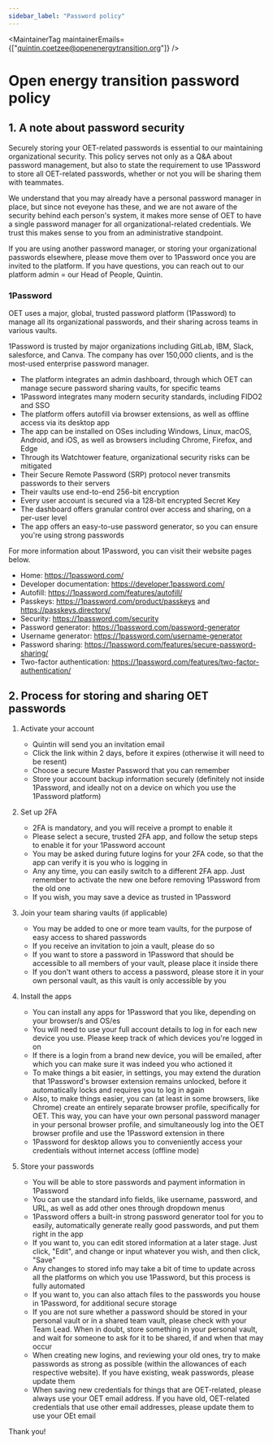 ```yaml
---
sidebar_label: "Password policy"
---
```



<MaintainerTag maintainerEmails={["quintin.coetzee@openenergytransition.org"]} />

# Open energy transition password policy

## 1. A note about password security

Securely storing your OET-related passwords is essential to our maintaining organizational security. This policy serves not only as a Q&A about password management, but also to state the requirement to use 1Password to store all OET-related passwords, whether or not you will be sharing them with teammates.

We understand that you may already have a personal password manager in place, but since not eveyone has these, and we are not aware of the security behind each person's system, it makes more sense of OET to have a single password manager for all organizational-related credentials. We trust this makes sense to you from an administrative standpoint.

If you are using another password manager, or storing your organizational passwords elsewhere, please move them over to 1Password once you are invited to the platform. If you have questions, you can reach out to our platform admin = our Head of People, Quintin.

### 1Password
OET uses a major, global, trusted password platform (1Password) to manage all its organizational passwords, and their sharing across teams in various vaults.

1Password is trusted by major organizations including GitLab, IBM, Slack, salesforce, and Canva. The company has over 150,000 clients, and is the most-used enterprise password manager.

- The platform integrates an admin dashboard, through which OET can manage secure password sharing vaults, for specific teams
- 1Password integrates many modern security standards, including FIDO2 and SSO
- The platform offers autofill via browser extensions, as well as offline access via its desktop app
- The app can be installed on OSes including Windows, Linux, macOS, Android, and iOS, as well as browsers including Chrome, Firefox, and Edge
- Through its Watchtower feature, organizational security risks can be mitigated
- Their Secure Remote Password (SRP) protocol never transmits passwords to their servers
- Their vaults use end-to-end 256-bit encryption
- Every user account is secured via a 128-bit encrypted Secret Key
- The dashboard offers granular control over access and sharing, on a per-user level
- The app offers an easy-to-use password generator, so you can ensure you're using strong passwords

For more information about 1Password, you can visit their website pages below.

- Home: https://1password.com/
- Developer documentation: https://developer.1password.com/
- Autofill: https://1password.com/features/autofill/
- Passkeys: https://1password.com/product/passkeys and https://passkeys.directory/
- Security: https://1password.com/security
- Password generator: https://1password.com/password-generator
- Username generator: https://1password.com/username-generator
- Password sharing: https://1password.com/features/secure-password-sharing/
- Two-factor authentication: https://1password.com/features/two-factor-authentication/

## 2. Process for storing and sharing OET passwords

1. Activate your account
   - Quintin will send you an invitation email
   - Click the link within 2 days, before it expires (otherwise it will need to be resent)
   - Choose a secure Master Password that you can remember
   - Store your account backup information securely (definitely not inside 1Password, and ideally not on a device on which you use the 1Password platform)

2. Set up 2FA
   - 2FA is mandatory, and you will receive a prompt to enable it
   - Please select a secure, trusted 2FA app, and follow the setup steps to enable it for your 1Password account
   - You may be asked during future logins for your 2FA code, so that the app can verify it is you who is logging in
   - Any any time, you can easily switch to a different 2FA app. Just remember to activate the new one before removing 1Password from the old one
   - If you wish, you may save a device as trusted in 1Password

3. Join your team sharing vaults (if applicable)
   - You may be added to one or more team vaults, for the purpose of easy access to shared passwords
   - If you receive an invitation to join a vault, please do so
   - If you want to store a password in 1Password that should be accessible to all members of your vault, please place it inside there
   - If you don't want others to access a password, please store it in your own personal vault, as this vault is only accessible by you

4. Install the apps
   - You can install any apps for 1Password that you like, depending on your browser/s and OS/es
   - You will need to use your full account details to log in for each new device you use. Please keep track of which devices you're logged in on
   - If there is a login from a brand new device, you will be emailed, after which you can make sure it was indeed you who actioned it
   - To make things a bit easier, in settings, you may extend the duration that 1Password's browser extension remains unlocked, before it automatically locks and requires you to log in again
   - Also, to make things easier, you can (at least in some browsers, like Chrome) create an entirely separate browser profile, specifically for OET. This way, you can have your own personal password manager in your personal browser profile, and simultaneously log into the OET browser profile and use the 1Password extension in there
   - 1Password for desktop allows you to conveniently access your credentials without internet access (offline mode)

4. Store your passwords
   - You will be able to store passwords and payment information in 1Password
   - You can use the standard info fields, like username, password, and URL, as well as add other ones through dropdown menus
   - 1Password offers a built-in strong password generator tool for you to easily, automatically generate really good passwords, and put them right in the app
   - If you want to, you can edit stored information at a later stage. Just click, "Edit", and change or input whatever you wish, and then click, "Save"
   - Any changes to stored info may take a bit of time to update across all the platforms on which you use 1Password, but this process is fully automated
   - If you want to, you can also attach files to the passwords you house in 1Password, for additional secure storage
   - If you are not sure whether a password should be stored in your personal vault or in a shared team vault, please check with your Team Lead. When in doubt, store something in your personal vault, and wait for someone to ask for it to be shared, if and when that may occur
   - When creating new logins, and reviewing your old ones, try to make passwords as strong as possible (within the allowances of each respective website). If you have existing, weak passwords, please update them
   - When saving new credentials for things that are OET-related, please always use your OET email address. If you have old, OET-related credentials that use other email addresses, please update them to use your OEt email

Thank you!

